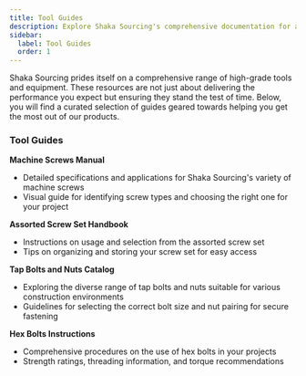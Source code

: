 ```yaml
---
title: Tool Guides
description: Explore Shaka Sourcing's comprehensive documentation for an in-depth look at our premium tools and construction services. 
sidebar:
  label: Tool Guides
  order: 1
---
```


Shaka Sourcing prides itself on a comprehensive range of high-grade tools and equipment. These resources are not just about delivering the performance you expect but ensuring they stand the test of time. Below, you will find a curated selection of guides geared towards helping you get the most out of our products.

### Tool Guides

**Machine Screws Manual**  
   - Detailed specifications and applications for Shaka Sourcing's variety of machine screws
   - Visual guide for identifying screw types and choosing the right one for your project

**Assorted Screw Set Handbook**  
   - Instructions on usage and selection from the assorted screw set
   - Tips on organizing and storing your screw set for easy access

**Tap Bolts and Nuts Catalog**  
   - Exploring the diverse range of tap bolts and nuts suitable for various construction environments
   - Guidelines for selecting the correct bolt size and nut pairing for secure fastening

**Hex Bolts Instructions**  
   - Comprehensive procedures on the use of hex bolts in your projects
   - Strength ratings, threading information, and torque recommendations